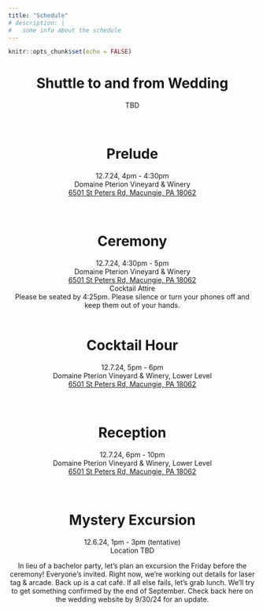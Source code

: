 ```yaml
---
title: "Schedule"
# description: |
#   some info about the schedule
---
```


```r
knitr::opts_chunk$set(echo = FALSE)
```

<center>
# Shuttle to and from Wedding
TBD <br>
<br> <br>


# Prelude
12.7.24, 4pm - 4:30pm <br>
Domaine Pterion Vineyard & Winery <br>
<a href="https://www.google.com/maps/place/Domaine+Pterion+Vineyard+%26+Winery/@40.4891637,-75.5523934,17z/data=!3m1!4b1!4m6!3m5!1s0x89c42f7d4a436df7:0xb161dcc02088d873!8m2!3d40.4891596!4d-75.5498185!16s%2Fg%2F11rk5hjlkb?entry=ttu&g_ep=EgoyMDI0MDkwNC4wIKXMDSoASAFQAw%3D%3D">6501 St Peters Rd, Macungie, PA 18062</a> <br>
<br> <br>

# Ceremony
12.7.24, 4:30pm - 5pm <br>
Domaine Pterion Vineyard & Winery <br>
<a href="https://www.google.com/maps/place/Domaine+Pterion+Vineyard+%26+Winery/@40.4891637,-75.5523934,17z/data=!3m1!4b1!4m6!3m5!1s0x89c42f7d4a436df7:0xb161dcc02088d873!8m2!3d40.4891596!4d-75.5498185!16s%2Fg%2F11rk5hjlkb?entry=ttu&g_ep=EgoyMDI0MDkwNC4wIKXMDSoASAFQAw%3D%3D">6501 St Peters Rd, Macungie, PA 18062</a> <br>
Cocktail Attire <br>
Please be seated by 4:25pm. Please silence or turn your phones off and keep them out of your hands.
<br> <br>

# Cocktail Hour
12.7.24, 5pm - 6pm <br>
Domaine Pterion Vineyard & Winery, Lower Level <br>
<a href="https://www.google.com/maps/place/Domaine+Pterion+Vineyard+%26+Winery/@40.4891637,-75.5523934,17z/data=!3m1!4b1!4m6!3m5!1s0x89c42f7d4a436df7:0xb161dcc02088d873!8m2!3d40.4891596!4d-75.5498185!16s%2Fg%2F11rk5hjlkb?entry=ttu&g_ep=EgoyMDI0MDkwNC4wIKXMDSoASAFQAw%3D%3D">6501 St Peters Rd, Macungie, PA 18062</a> <br>
<br> <br>

# Reception
12.7.24, 6pm - 10pm <br>
Domaine Pterion Vineyard & Winery, Lower Level <br>
<a href="https://www.google.com/maps/place/Domaine+Pterion+Vineyard+%26+Winery/@40.4891637,-75.5523934,17z/data=!3m1!4b1!4m6!3m5!1s0x89c42f7d4a436df7:0xb161dcc02088d873!8m2!3d40.4891596!4d-75.5498185!16s%2Fg%2F11rk5hjlkb?entry=ttu&g_ep=EgoyMDI0MDkwNC4wIKXMDSoASAFQAw%3D%3D">6501 St Peters Rd, Macungie, PA 18062</a> <br>
<br> <br>

# Mystery Excursion
12.6.24, 1pm - 3pm (tentative) <br>
Location TBD <br>

In lieu of a bachelor party, let's plan an excursion the Friday before the ceremony! Everyone's invited. Right now, we're working out details for laser tag & arcade. Back up is a cat café. If all else fails, let's grab lunch. We'll try to get something confirmed by the end of September. Check back here on the wedding website by 9/30/24 for an update.
<br> <br>


</center>